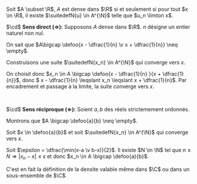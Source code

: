 

<Item type='proposition' titre='caractérisation de la densité'>

Soit $A \subset \R$, $A$ est dense dans $\R$ si et seulement si pour tout $x \in \R$, il existe $\suitedefN{u} \in A^{\N}$ telle que $u_n \limton x$.
</Item>

<Hideable type='démonstration' titre=''>

$\cd$ **Sens direct ($\Rightarrow$):** Supposons $A$ dense dans $\R$. $n$ désigne un entier naturel non nul.

On sait que $A\bigcap \defoo{x - \dfrac{1}{n} \v x + \dfrac{1}{n}} \neq \empty$. 

Construisons une suite $\suitedefN{x_n} \in A^{\N}$ qui converge vers $x$. 

On choisit donc $x_n \in A \bigcap \defoo{x - \dfrac{1}{n} }{x + \dfrac{1}{n}}$, donc $ x - \dfrac{1}{n} \leqslant x_n \leqslant x + \dfrac{1}{n}$. Par encadrement et passage à la limite, la suite converge vers $x$.

<br/>

$\cd$ **Sens réciproque ($\Leftarrow$):** Soient $a,b$ des réels strictemement ordonnés. 

Montrons que $A \bigcap \defoo{a}{b} \neq \empty$.

Soit $x \in \defoo{a}{b}$ et soit $\suitedefN{x_n} \in A^{\N}$ qui converge vers $x$. 

Soit $\epsilon = \dfrac{\min(x-a \v b-x)}{2}$. Il existe $N \in \N$ tel que $n \geqslant N \Rightarrow |x_n - x| \leqslant \epsilon$ et donc $x_n \in A \bigcap \defoo{a}{b}$.
</Hideable>


<Remarque titre=''>
C'est en fait la définition de la densite valable même dans $\C$ ou dans un sous-ensemble de $\C$.
</Remarque>